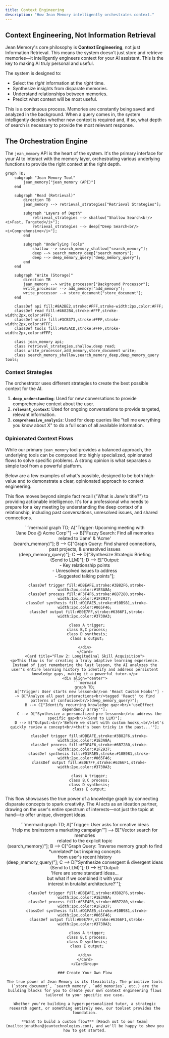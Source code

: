 ```yaml
---
title: Context Engineering
description: "How Jean Memory intelligently orchestrates context."
---
```


## Context Engineering, Not Information Retrieval

Jean Memory's core philosophy is **Context Engineering**, not just Information Retrieval. This means the system doesn't just store and retrieve memories—it intelligently engineers context for your AI assistant. This is the key to making AI truly personal and useful.

The system is designed to:
-   Select the *right* information at the *right* time.
-   Synthesize insights from disparate memories.
-   Understand relationships between memories.
-   Predict what context will be most useful.

This is a continuous process. Memories are constantly being saved and analyzed in the background. When a query comes in, the system intelligently decides whether new context is required and, if so, what depth of search is necessary to provide the most relevant response.

## The Orchestration Engine

The `jean_memory` API is the heart of the system. It's the primary interface for your AI to interact with the memory layer, orchestrating various underlying functions to provide the right context at the right depth.

```mermaid
graph TD;
    subgraph "Jean Memory Tool"
        jean_memory["jean_memory (API)"]
    end

    subgraph "Read (Retrieval)"
        direction TB
        jean_memory --> retrieval_strategies["Retrieval Strategies"];
        
        subgraph "Layers of Depth"
            retrieval_strategies --> shallow["Shallow Search<br/><i>Fast, Targeted</i>"];
            retrieval_strategies --> deep["Deep Search<br/><i>Comprehensive</i>"];
        end

        subgraph "Underlying Tools"
            shallow --> search_memory_shallow["search_memory"];
            deep --> search_memory_deep["search_memory"];
            deep --> deep_memory_query["deep_memory_query"];
        end
    end

    subgraph "Write (Storage)"
        direction TB
        jean_memory --> write_processor["Background Processor"];
        write_processor --> add_memory["add_memory"];
        write_processor --> store_document["store_document"];
    end

    classDef api fill:#8A2BE2,stroke:#FFF,stroke-width:2px,color:#FFF;
    classDef read fill:#4682B4,stroke:#FFF,stroke-width:2px,color:#FFF;
    classDef write fill:#3CB371,stroke:#FFF,stroke-width:2px,color:#FFF;
    classDef tools fill:#6A5ACD,stroke:#FFF,stroke-width:2px,color:#FFF;

    class jean_memory api;
    class retrieval_strategies,shallow,deep read;
    class write_processor,add_memory,store_document write;
    class search_memory_shallow,search_memory_deep,deep_memory_query tools;
```

### Context Strategies

The orchestrator uses different strategies to create the best possible context for the AI.

1.  **`deep_understanding`**: Used for new conversations to provide comprehensive context about the user.
2.  **`relevant_context`**: Used for ongoing conversations to provide targeted, relevant information.
3.  **`comprehensive_analysis`**: Used for deep queries like "tell me everything you know about X" to do a full scan of all available information.

### Opinionated Context Flows

While our primary `jean_memory` tool provides a balanced approach, the underlying tools can be composed into highly specialized, opinionated flows to solve specific problems. A strong opinion is what separates a simple tool from a powerful platform.

Below are a few examples of what's possible, designed to be both high-value and to demonstrate a clear, opinionated approach to context engineering.

<CardGroup cols={1}>
<Card title="Flow 1: Strategic Relationship Management">
  <p>This flow moves beyond simple fact recall ("What is Jane's title?") to providing actionable intelligence. It's for a professional who needs to prepare for a key meeting by understanding the deep context of a relationship, including past conversations, unresolved issues, and shared connections.</p>
  <div align="center">
  ```mermaid
  graph TD;
      A["Trigger: Upcoming meeting with<br/>'Jane Doe @ Acme Corp'"] --> B["Fuzzy Search: Find all memories<br/>related to 'Jane' & 'Acme'<br/>(search_memory)"];
      B --> C["Graph Query: Find shared connections,<br/>past projects, & unresolved issues<br/>(deep_memory_query)"];
      C --> D["Synthesize Strategic Briefing<br/>(Send to LLM)"];
      D --> E["Output:<br/>- Key relationship points<br/>- Unresolved issues to address<br/>- Suggested talking points"];
  
      classDef trigger fill:#DBEAFE,stroke:#3B82F6,stroke-width:2px,color:#1E3A8A;
      classDef process fill:#F3F4F6,stroke:#6B7280,stroke-width:1px,color:#1F2937;
      classDef synthesis fill:#D1FAE5,stroke:#10B981,stroke-width:2px,color:#065F46;
      classDef output fill:#E0E7FF,stroke:#6366F1,stroke-width:2px,color:#3730A3;
  
      class A trigger;
      class B,C process;
      class D synthesis;
      class E output;
  ```
  </div>
</Card>
<Card title="Flow 2: Longitudinal Skill Acquisition">
  <p>This flow is for creating a truly adaptive learning experience. Instead of just remembering the last lesson, the AI analyzes the user's entire learning history to identify and address persistent knowledge gaps, making it a powerful tutor.</p>
  <div align="center">
  ```mermaid
  graph TD;
      A["Trigger: User starts new lesson<br/>on 'React Custom Hooks'"] --> B["Analyze all past interactions<br/>tagged 'React' to find patterns of confusion<br/>(deep_memory_query)"];
      B --> C["Identify recurring knowledge gap:<br/>'useEffect dependency array'"];
      C --> D["Synthesize a personalized pre-lesson<br/>to address the specific gap<br/>(Send to LLM)"];
      D --> E["Output:<br/>'Before we start with custom hooks,<br/>let's quickly review a concept<br/>that's been tricky in the past...'"];
  
      classDef trigger fill:#DBEAFE,stroke:#3B82F6,stroke-width:2px,color:#1E3A8A;
      classDef process fill:#F3F4F6,stroke:#6B7280,stroke-width:1px,color:#1F2937;
      classDef synthesis fill:#D1FAE5,stroke:#10B981,stroke-width:2px,color:#065F46;
      classDef output fill:#E0E7FF,stroke:#6366F1,stroke-width:2px,color:#3730A3;
  
      class A trigger;
      class B,C process;
      class D synthesis;
      class E output;
  ```
  </div>
</Card>
<Card title="Flow 3: Creative Ideation Partner">
  <p>This flow showcases the true power of a knowledge graph by connecting disparate concepts to spark creativity. The AI acts as an ideation partner, drawing on the user's entire spectrum of interests—not just the topic at hand—to offer unique, divergent ideas.</p>
  <div align="center">
  ```mermaid
  graph TD;
      A["Trigger: User asks for creative ideas<br/>'Help me brainstorm a marketing campaign'"] --> B["Vector search for memories<br/>related to the explicit topic<br/>(search_memory)"];
      B --> C["Graph Query: Traverse memory graph to find<br/>*unrelated* but inspiring concepts<br/>from user's recent history<br/>(deep_memory_query)"];
      C --> D["Synthesize convergent & divergent ideas<br/>(Send to LLM)"];
      D --> E["Output:<br/>'Here are some standard ideas...<br/>but what if we combined it with your<br/>interest in brutalist architecture?'"];
      
      classDef trigger fill:#DBEAFE,stroke:#3B82F6,stroke-width:2px,color:#1E3A8A;
      classDef process fill:#F3F4F6,stroke:#6B7280,stroke-width:1px,color:#1F2937;
      classDef synthesis fill:#D1FAE5,stroke:#10B981,stroke-width:2px,color:#065F46;
      classDef output fill:#E0E7FF,stroke:#6366F1,stroke-width:2px,color:#3730A3;
  
      class A trigger;
      class B,C process;
      class D synthesis;
      class E output;
  ```
  </div>
</Card>
</CardGroup>

### Create Your Own Flow

The true power of Jean Memory is its flexibility. The primitive tools (`store_document`, `search_memory`, `add_memories`, etc.) are the building blocks for you to create your own context engineering flows tailored to your specific use case.

Whether you're building a hyper-personalized tutor, a strategic research agent, or something entirely new, our toolset provides the foundation.

**Want to build a custom flow?** [Reach out to our team](mailto:jonathan@jeantechnologies.com), and we'll be happy to show you how to get started.
